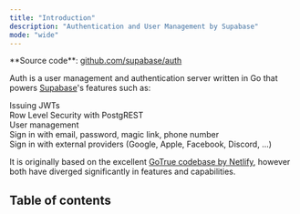 ```yaml
---
title: "Introduction"
description: "Authentication and User Management by Supabase"
mode: "wide"
---
```


<Info>
  **Source code**: <a href="https://github.com/supabase/auth" target="_blank">github.com/supabase/auth</a>
</Info>

Auth is a user management and authentication server written in Go that powers
[Supabase](https://supabase.com)'s features such as:

<Icon icon="check" iconType="solid" /> Issuing JWTs <br/>
<Icon icon="check" iconType="solid" /> Row Level Security with PostgREST<br/>
<Icon icon="check" iconType="solid" /> User management<br/>
<Icon icon="check" iconType="solid" /> Sign in with email, password, magic link, phone number<br/>
<Icon icon="check" iconType="solid" /> Sign in with external providers (Google, Apple, Facebook, Discord, ...)<br/>

It is originally based on the excellent
[GoTrue codebase by Netlify](https://github.com/netlify/gotrue), however both have diverged significantly in features and capabilities.

## Table of contents

<Card title="Quickstart" href="/auth/quickstart">
</Card>
<Card title="Running in production" href="/auth/production">
</Card>
<Card title="Configuration" href="/auth/configuration">
</Card>
<Card title="Endpoints" href="/auth/endpoints">
</Card>

